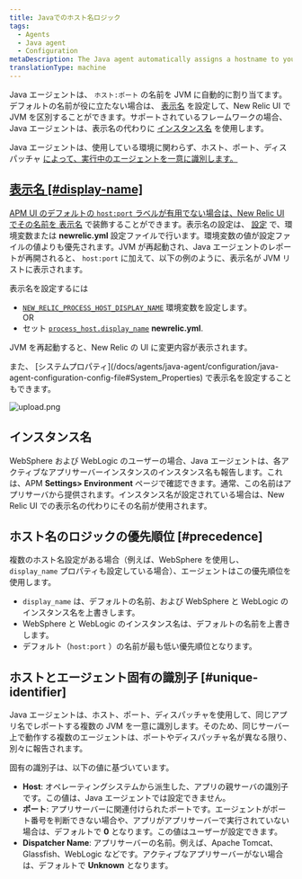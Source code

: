 ```yaml
---
title: Javaでのホスト名ロジック
tags:
  - Agents
  - Java agent
  - Configuration
metaDescription: The Java agent automatically assigns a hostname to your app. You can decorate this hostname with a display name in the New Relic UI.
translationType: machine
---
```


Java エージェントは、 `ホスト:ポート` の名前を JVM に自動的に割り当てます。デフォルトの名前が役に立たない場合は、 [表示名](#display-name) を設定して、New Relic UI で JVM を区別することができます。サポートされているフレームワークの場合、Java エージェントは、表示名の代わりに [インスタンス名](#instance-names) を使用します。

Java エージェントは、使用している環境に関わらず、ホスト、ポート、ディスパッチャ [によって、実行中のエージェントを一意に識別します。](#unique-identifier)

## [表示名 [#display-name]](#unique-identifier)

[APM UI のデフォルトの `host:port` ラベルが有用でない場合は、New Relic UI でその名前を ](#unique-identifier)[表示名](/docs/apm/new-relic-apm/maintenance/add-rename-remove-hosts#display_name) で装飾することができます。表示名の設定は、 [設定](/docs/agents/java-agent/configuration/java-agent-configuration-config-file) で、環境変数または **newrelic.yml** 設定ファイルで行います。環境変数の値が設定ファイルの値よりも優先されます。JVM が再起動され、Java エージェントのレポートが再開されると、 `host:port` に加えて、以下の例のように、表示名が JVM リストに表示されます。

表示名を設定するには

- [`NEW_RELIC_PROCESS_HOST_DISPLAY_NAME`](/docs/agents/java-agent/configuration/java-agent-configuration-config-file#NEW_RELIC_PROCESS_HOST_DISPLAY_NAME) 環境変数を設定します。  
  OR
- セット [`process_host.display_name`](/docs/agents/java-agent/configuration/java-agent-configuration-config-file#display_name) **newrelic.yml**.

JVM を再起動すると、New Relic の UI に変更内容が表示されます。

<Callout variant="tip">
  また、
  [システムプロパティ](/docs/agents/java-agent/configuration/java-agent-configuration-config-file#System_Properties)
  で表示名を設定することもできます。
</Callout>

![upload.png](src/images/upload.png '表示名の例')

## インスタンス名

WebSphere および WebLogic のユーザーの場合、Java エージェントは、各アクティブなアプリサーバーインスタンスのインスタンス名も報告します。これは、APM **Settings> Environment** ページで確認できます。通常、この名前はアプリサーバから提供されます。インスタンス名が設定されている場合は、New Relic UI での表示名の代わりにその名前が使用されます。

## ホスト名のロジックの優先順位 [#precedence]

複数のホスト名設定がある場合（例えば、WebSphere を使用し、 `display_name` プロパティも設定している場合）、エージェントはこの優先順位を使用します。

- `display_name` は、デフォルトの名前、および WebSphere と WebLogic のインスタンス名を上書きします。
- WebSphere と WebLogic のインスタンス名は、デフォルトの名前を上書きします。
- デフォルト（`host:port` ）の名前が最も低い優先順位となります。

## ホストとエージェント固有の識別子 [#unique-identifier]

Java エージェントは、ホスト、ポート、ディスパッチャを使用して、同じアプリ名でレポートする複数の JVM を一意に識別します。そのため、同じサーバー上で動作する複数のエージェントは、ポートやディスパッチャ名が異なる限り、別々に報告されます。

固有の識別子は、以下の値に基づいています。

- **Host**: オペレーティングシステムから派生した、アプリの親サーバの識別子です。この値は、Java エージェントでは設定できません。
- **ポート**: アプリサーバーに関連付けられたポートです。エージェントがポート番号を判断できない場合や、アプリがアプリサーバーで実行されていない場合は、デフォルトで **0** となります。この値はユーザーが設定できます。
- **Dispatcher Name**: アプリサーバーの名前。例えば、Apache Tomcat、Glassfish、WebLogic などです。アクティブなアプリサーバーがない場合は、デフォルトで **Unknown** となります。
